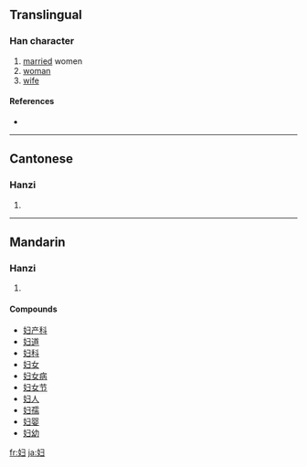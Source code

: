 {{also|婦}}
==Translingual==

===Han character===
{{Han char|rn=38|rad=女|as=03|sn=6|four=|canj=女尸一 (VSM)}}

# [[married]] women
# [[woman]]
# [[wife]]

====References====
* {{Han ref|kx=0256.041|hdz=21027.100|uh=5987|ud=22919}}

----

==Cantonese==

===Hanzi===
{{yue-hanzi|jyut=|y=fu5}}

# {{defn|Cantonese}}

----

==Mandarin==

===Hanzi===
{{cmn-hanzi|tra=婦|pin=[[fù]] ([[fu4]])|wg=fu<sup>4</sup>}}

# {{defn|Mandarin}}

====Compounds====
* [[妇产科]]
* [[妇道]]
* [[妇科]]
* [[妇女]]
* [[妇女病]]
* [[妇女节]]
* [[妇人]]
* [[妇孺]]
* [[妇婴]]
* [[妇幼]]

[[fr:妇]]
[[ja:妇]]